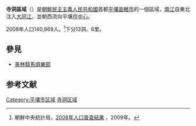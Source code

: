 {{Infobox Korean settlement
|context=north
|hanja={{linktext|寺|洞|區|域}}
|rr=Sadong-guyeok
|hangul=사동구역
|mr=Sadong-guyŏk
|area_km2=
|pop=140869
|popden_km2=
|divs=13洞、6里
|map=
}}
'''寺洞區域'''（{{kor|諺=사동구역|漢=寺洞區域|羅=Sadong guyŏk|f=y}}）是[[朝鮮民主主義人民共和國|朝鮮民主主義人民共和國]]首都[[平壤直轄市|平壤直轄市]]的一個區域，[[南江|南江]]自東北注入[[大同江|大同江]]，並朝西流向平壤[[中區域|市中心]]。

2008年人口140,869人。<ref>朝鮮中央統計局，[http://unstats.un.org/unsd/demographic/sources/census/2010_PHC/North_Korea/Final%20national%20census%20report.pdf 2008年人口普查結果] {{Wayback|url=http://unstats.un.org/unsd/demographic/sources/census/2010_PHC/North_Korea/Final%20national%20census%20report.pdf |date=20100331091148 }}，2009年。</ref>下分13洞、6里。

==參見==
*[[美林騎馬俱樂部|美林騎馬俱樂部]]

==参考文献==
<div class="references-small">
<references></references>
</div>

{{平壤直轄市行政區劃}}

{{DEFAULTSORT:Sadong-guyok}}
[[Category:平壤市区域|Category:平壤市区域]]
[[Category:寺洞区域|]]